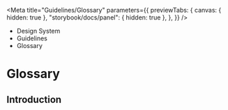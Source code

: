 
<Meta
	title="Guidelines/Glossary"
	parameters={{
		previewTabs: {
			canvas: { hidden: true },
			"storybook/docs/panel": { hidden: true },
		},
	}}
/>

<div className="act-docs-container">
	<Masthead />
	<div className="act-flex act-flex-light-grey-gradient">
		<div className="act-flex__container act-flex__container-padding-trim">
			<div className="act-flex__grid">
				<div className="act-flex__row">
					<div className="act-col act-col-sm-12">
						<div className="act-box">
							<div className="act-breadcrumbs">
								<ul className="act-breadcrumbs__container">
									<li className="act-breadcrumbs__crumb act-h6">
										<LinkTo
											className="act-breadcrumbs__crumb__link"
											kind="system-introduction--page"
										>
											Design System <i className="fa-solid fa-angle-right"></i>
										</LinkTo>
									</li>
									<li className="act-breadcrumbs__crumb act-h6">
										<LinkTo
											className="act-breadcrumbs__crumb__link"
											kind="guidelines-overview--page"
										>
											Guidelines <i className="fa-solid fa-angle-right"></i>
										</LinkTo>
									</li>
									<li className="act-breadcrumbs__crumb act-h6">
										<LinkTo
											className="act-breadcrumbs__crumb__link"
											kind="guidelines-glossary--page"
										>
											Glossary <i className="fa-solid fa-angle-right"></i>
										</LinkTo>
									</li>
								</ul>
							</div>
							<h1>Glossary</h1>
						</div>
					</div>
				</div>
			</div>
		</div>
	</div>
	<div className="act-flex">
		<div className="act-flex__container">
			<div className="act-flex__grid">
				<div className="act-flex__row">
					<div className="act-col act-col-sm-12">
						<div className="act-box">
							<h2>Introduction</h2>
						</div>
					</div>
				</div>
			</div>
		</div>
	</div>
	<AoC />
	<Footer />
</div>
